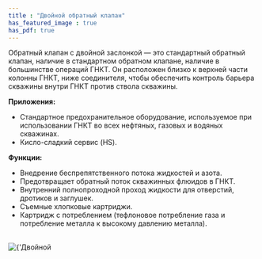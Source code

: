 ```yaml
---
title : "Двойной обратный клапан"
has_featured_image : true
has_pdf: true
---
```


Обратный клапан с двойной заслонкой — это стандартный обратный клапан, наличие в стандартном обратном клапане, наличие в большинстве операций ГНКТ. Он расположен близко к верхней части колонны ГНКТ, ниже соединителя, чтобы обеспечить контроль барьера скважины внутри ГНКТ против ствола скважины.

**Приложения:**

* Стандартное предохранительное оборудование, используемое при использовании ГНКТ во всех нефтяных, газовых и водяных скважинах.
* Кисло-сладкий сервис (HS).

**Функции:**

* Внедрение беспрепятственного потока жидкостей и азота.
* Предотвращает обратный поток скважинных флюидов в ГНКТ.
* Внутренний полнопроходной проход жидкости для отверстий, дротиков и заглушек.
* Съемные хлопковые картриджи.
* Картридж с потреблением (тефлоновое потребление газа и потребление металла к высокому давлению металла).

<br />
<Image src={image} alt={'Двойной обратный клапан'} />